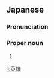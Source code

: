 ==Japanese==
{{ja-kanjitab|ひで|き}}

===Pronunciation===
{{ja-pron|ひでき}}

===Proper noun===
{{ja-pos|proper|ひでき}}

# {{given name|male|lang=ja|sort=ひでき}}

[[li:英輝]]